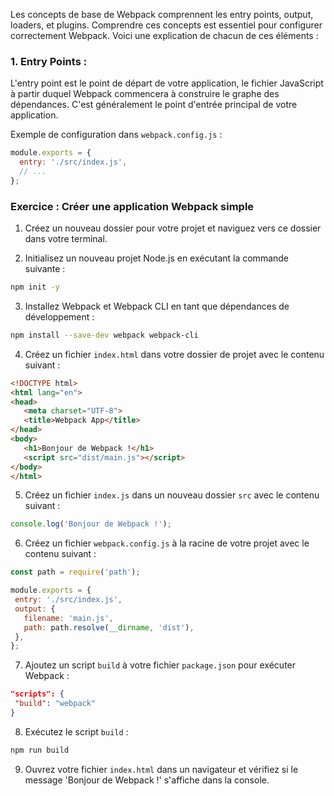 Les concepts de base de Webpack comprennent les entry points, output, loaders, et plugins. Comprendre ces concepts est essentiel pour configurer correctement Webpack. Voici une explication de chacun de ces éléments :

### 1. Entry Points :
L'entry point est le point de départ de votre application, le fichier JavaScript à partir duquel Webpack commencera à construire le graphe des dépendances. C'est généralement le point d'entrée principal de votre application.

Exemple de configuration dans `webpack.config.js` :

```javascript
module.exports = {
  entry: './src/index.js',
  // ...
};
```
### Exercice : Créer une application Webpack simple

1. Créez un nouveau dossier pour votre projet et naviguez vers ce dossier dans votre terminal.

2. Initialisez un nouveau projet Node.js en exécutant la commande suivante :

```bash
npm init -y
```

3. Installez Webpack et Webpack CLI en tant que dépendances de développement :

```bash
npm install --save-dev webpack webpack-cli
```

4. Créez un fichier `index.html` dans votre dossier de projet avec le contenu suivant :

```html
<!DOCTYPE html>
<html lang="en">
<head>
   <meta charset="UTF-8">
   <title>Webpack App</title>
</head>
<body>
   <h1>Bonjour de Webpack !</h1>
   <script src="dist/main.js"></script>
</body>
</html>
```

5. Créez un fichier `index.js` dans un nouveau dossier `src` avec le contenu suivant :

```javascript
console.log('Bonjour de Webpack !');
```

6. Créez un fichier `webpack.config.js` à la racine de votre projet avec le contenu suivant :

```javascript
const path = require('path');

module.exports = {
 entry: './src/index.js',
 output: {
   filename: 'main.js',
   path: path.resolve(__dirname, 'dist'),
 },
};
```

7. Ajoutez un script `build` à votre fichier `package.json` pour exécuter Webpack :

```json
"scripts": {
 "build": "webpack"
}
```

8. Exécutez le script `build` :

```bash
npm run build
```

9. Ouvrez votre fichier `index.html` dans un navigateur et vérifiez si le message 'Bonjour de Webpack !' s'affiche dans la console.
